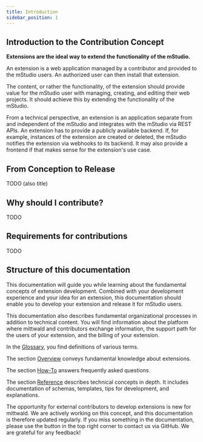 ```yaml
---
title: Introduction
sidebar_position: 1
---
```


## Introduction to the Contribution Concept

**Extensions are the ideal way to extend the functionality of the mStudio.**

An extension is a web application managed by a contributor and provided to the mStudio users.
An authorized user can then install that extension.

The content, or rather the functionality, of the extension should provide value for the mStudio user with managing, creating, and editing their web projects.
It should achieve this by extending the functionality of the mStudio.

From a technical perspective, an extension is an application separate from and independent of the mStudio and integrates with the mStudio via REST APIs.
An extension has to provide a publicly available backend.
If, for example, instances of the extension are created or deleted, the mStudio notifies the extension via webhooks to its backend.
It may also provide a frontend if that makes sense for the extension's use case.

## From Conception to Release

TODO (also title)

## Why should I contribute?

TODO

## Requirements for contributions

TODO

## Structure of this documentation

This documentation will guide you while learning about the fundamental concepts of extension development.
Combined with your development experience and your idea for an extension, this documentation should enable you to develop your extension and release it for mStudio users.

This documentation also describes fundamental organizational processes in addition to technical content.
You will find information about the platform where mittwald and contributors exchange information, the support path for the users of your extension, and the billing of your extension.

In the [Glossary](glossary), you find definitions of various terms.

The section [Overview](../category/overview) conveys fundamental knowledge about extensions.

The section [How-To](../category/how-to) answers frequently asked questions.

The section [Reference](../category/reference) describes technical concepts in depth.
It includes documentation of schemas, templates, tips for development, and explanations.

The opportunity for external contributors to develop extensions is new for mittwald.
We are actively working on this concept, and this documentation is therefore updated regularly.
If you miss something in the documentation, please use the button in the top right corner to contact us via GitHub.
We are grateful for any feedback!
